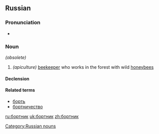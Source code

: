 ==Russian==

===Pronunciation===
* {{IPA|/ˈbortʲnʲɪk/|lang=ru}}

===Noun===
{{ru-noun|бо́ртник|m-an}} ''(obsolete)''

# ''(apiculture)'' [[beekeeper]] who works in the forest with wild [[honeybee]]s

====Declension====
{{ru-noun-vel-1||бо́ртник|anim=1}}

====Related terms====
* [[борть]]
* [[бортничество]]

[[Category:Russian nouns]]

[[ru:бортник]]
[[uk:бортник]]
[[zh:бортник]]
